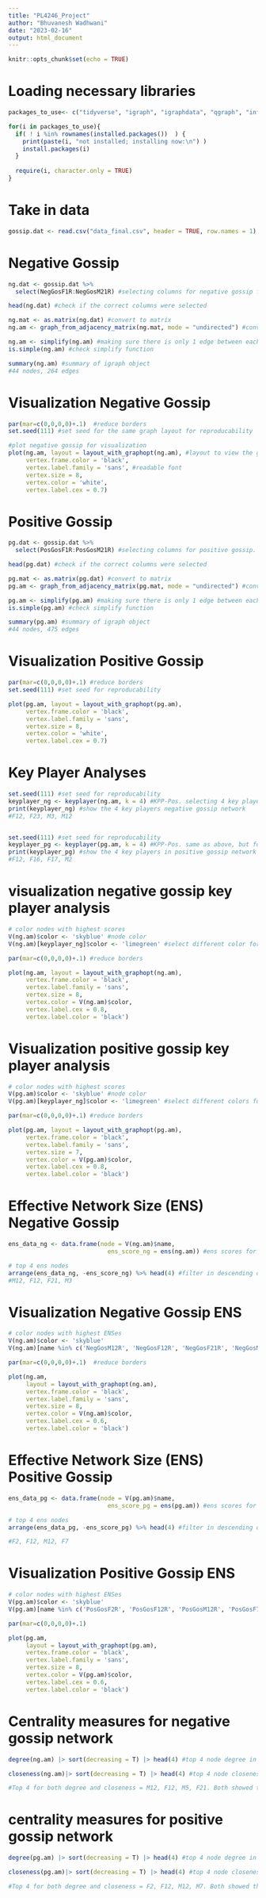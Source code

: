 ---
title: "PL4246_Project"
author: "Bhuvanesh Wadhwani"
date: "2023-02-16"
output: html_document
---

```{r setup, include=FALSE}
knitr::opts_chunk$set(echo = TRUE)
```



# Loading necessary libraries
```{r libraries}

packages_to_use<- c("tidyverse", "igraph", "igraphdata", "qgraph", "influenceR") #packages to use. if installed, load. if not installed, install then load. 

for(i in packages_to_use){
  if( ! i %in% rownames(installed.packages())  ) {
    print(paste(i, "not installed; installing now:\n") )
    install.packages(i)
  }
  
  require(i, character.only = TRUE)
}

```




# Take in data
```{r}

gossip.dat <- read.csv("data_final.csv", header = TRUE, row.names = 1) #loading gossip file that contains negative and positive gossip data

```

# Negative Gossip
```{r negative gossip}

ng.dat <- gossip.dat %>%
  select(NegGosF1R:NegGosM21R) #selecting columns for negative gossip from file

head(ng.dat) #check if the correct columns were selected

ng.mat <- as.matrix(ng.dat) #convert to matrix
ng.am <- graph_from_adjacency_matrix(ng.mat, mode = "undirected") #convert into igraph object and make sure it is undirected. It should be unweighted by default, so no code needed to run that. 

ng.am <- simplify(ng.am) #making sure there is only 1 edge between each pair of nodes to remove instances of A -> B and B -> A counting as 2 edges rather than 1. 
is.simple(ng.am) #check simplify function

summary(ng.am) #summary of igraph object
#44 nodes, 264 edges
```

# Visualization Negative Gossip
```{r, fig.height = 8, fig.width = 8}
par(mar=c(0,0,0,0)+.1)  #reduce borders
set.seed(111) #set seed for the same graph layout for reproducability

#plot negative gossip for visualization
plot(ng.am, layout = layout_with_graphopt(ng.am), #layout to view the graph
     vertex.frame.color = 'black', 
     vertex.label.family = 'sans', #readable font
     vertex.size = 8, 
     vertex.color = 'white', 
     vertex.label.cex = 0.7)

```

# Positive Gossip
```{r positive gossip}

pg.dat <- gossip.dat %>%
  select(PosGosF1R:PosGosM21R) #selecting columns for positive gossip. 

head(pg.dat) #check if the correct columns were selected

pg.mat <- as.matrix(pg.dat) #convert to matrix
pg.am <- graph_from_adjacency_matrix(pg.mat, mode = "undirected") #convert into igraph object and make sure it is undirected. It should be unweighted by default, so no code needed to run that.

pg.am <- simplify(pg.am) #making sure there is only 1 edge between each pair of nodes to remove instances of A -> B and B -> A counting as 2 edges rather than 1.
is.simple(pg.am) #check simplify function

summary(pg.am) #summary of igraph object
#44 nodes, 475 edges
```

# Visualization Positive Gossip
```{r, fig.height = 8, fig.width = 8}
par(mar=c(0,0,0,0)+.1) #reduce borders
set.seed(111) #set seed for reproducability 

plot(pg.am, layout = layout_with_graphopt(pg.am), 
     vertex.frame.color = 'black',
     vertex.label.family = 'sans',
     vertex.size = 8, 
     vertex.color = 'white', 
     vertex.label.cex = 0.7)

```

# Key Player Analyses
```{r key player analyses}
set.seed(111) #set seed for reproducability  
keyplayer_ng <- keyplayer(ng.am, k = 4) #KPP-Pos. selecting 4 key players from 44 nodes from negative gossip network. 4 was chosen as an estimated number. 
print(keyplayer_ng) #show the 4 key players negative gossip network
#F12, F23, M3, M12


set.seed(111) #set seed for reproducability
keyplayer_pg <- keyplayer(pg.am, k = 4) #KPP-Pos. same as above, but for positive gossip network. 4 was chosen again as an estimated number
print(keyplayer_pg) #show the 4 key players in positive gossip network
#F12, F16, F17, M2

```


# visualization negative gossip key player analysis
```{r, fig.height = 10, fig.width = 10}
# color nodes with highest scores 
V(ng.am)$color <- 'skyblue' #node color
V(ng.am)[keyplayer_ng]$color <- 'limegreen' #select different color for key players to view in the graph 

par(mar=c(0,0,0,0)+.1) #reduce borders

plot(ng.am, layout = layout_with_graphopt(ng.am), 
     vertex.frame.color = 'black', 
     vertex.label.family = 'sans',
     vertex.size = 8, 
     vertex.color = V(ng.am)$color, 
     vertex.label.cex = 0.8,
     vertex.label.color = 'black')


```


# Visualization positive gossip key player analysis
```{r, fig.height = 10, fig.width = 10}
# color nodes with highest scores 
V(pg.am)$color <- 'skyblue' #node color
V(pg.am)[keyplayer_ng]$color <- 'limegreen' #select different colors for key players to view in the graph  

par(mar=c(0,0,0,0)+.1) #reduce borders

plot(pg.am, layout = layout_with_graphopt(pg.am), 
     vertex.frame.color = 'black', 
     vertex.label.family = 'sans',
     vertex.size = 7, 
     vertex.color = V(pg.am)$color, 
     vertex.label.cex = 0.8,
     vertex.label.color = 'black')


```



# Effective Network Size (ENS) Negative Gossip
```{r ENS ng}
ens_data_ng <- data.frame(node = V(ng.am)$name,
                            ens_score_ng = ens(ng.am)) #ens scores for negative gossip. Getting ens scores (code: ens(ng.am)) with node name (code: V(ng.am)$name), and putting it into a data frame. 

# top 4 ens nodes 
arrange(ens_data_ng, -ens_score_ng) %>% head(4) #filter in descending order (code: -ens_score_ng) and show the top 4 nodes with the highest ens scores (code: head(4)) 
#M12, F12, F21, M3

```


# Visualization Negative Gossip ENS
```{r, fig.height = 8, fig.width = 8}
# color nodes with highest ENSes 
V(ng.am)$color <- 'skyblue'
V(ng.am)[name %in% c('NegGosM12R', 'NegGosF12R', 'NegGosF21R', 'NegGosM3R')]$color <- 'green' #highest ens nodes color

par(mar=c(0,0,0,0)+.1)  #reduce borders

plot(ng.am, 
     layout = layout_with_graphopt(ng.am), 
     vertex.frame.color = 'black', 
     vertex.label.family = 'sans',
     vertex.size = 8, 
     vertex.color = V(ng.am)$color, 
     vertex.label.cex = 0.6,
     vertex.label.color = 'black')
```


# Effective Network Size (ENS) Positive Gossip
```{r ENS pg}
ens_data_pg <- data.frame(node = V(pg.am)$name,
                            ens_score_pg = ens(pg.am)) #ens scores for positive gossip. Getting ens scores (code: ens(pg.am)) with node name (code: V(pg.am)$name), and putting it into a data frame.

# top 4 ens nodes
arrange(ens_data_pg, -ens_score_pg) %>% head(4) #filter in descending order (code: -ens_score_pg) and show the top 4 nodes with the highest ens scores (code: head(4))

#F2, F12, M12, F7

```

# Visualization Positive Gossip ENS
```{r, fig.height = 8, fig.width = 8}
# color nodes with highest ENSes 
V(pg.am)$color <- 'skyblue'
V(pg.am)[name %in% c('PosGosF2R', 'PosGosF12R', 'PosGosM12R', 'PosGosF7R')]$color <- 'green' #highest ens nodes color

par(mar=c(0,0,0,0)+.1) 

plot(pg.am, 
     layout = layout_with_graphopt(pg.am), 
     vertex.frame.color = 'black', 
     vertex.label.family = 'sans',
     vertex.size = 8, 
     vertex.color = V(pg.am)$color, 
     vertex.label.cex = 0.6,
     vertex.label.color = 'black')
```




# Centrality measures for negative gossip network
```{r}

degree(ng.am) |> sort(decreasing = T) |> head(4) #top 4 node degree in negative gossip network. Done by sorting in decreasing order (code: sort(decreasing = T) then showing top 4 scores (code: head(4)). 

closeness(ng.am)|> sort(decreasing = T) |> head(4) #top 4 node closeness in negative gossip network.Done by sorting in decreasing order (code: sort(decreasing = T) then showing top 4 scores (code: head(4)). 

#Top 4 for both degree and closeness = M12, F12, M5, F21. Both showed the same 4.

```

# centrality measures for positive gossip network
```{r}

degree(pg.am) |> sort(decreasing = T) |> head(4) #top 4 node degree in positive gossip network. Done by sorting in decreasing order (code: sort(decreasing = T) then showing top 4 scores (code: head(4)). 

closeness(pg.am)|> sort(decreasing = T) |> head(4) #top 4 node closeness in positive gossip network. Done by sorting in decreasing order (code: sort(decreasing = T) then showing top 4 scores (code: head(4)). 

#Top 4 for both degree and closeness = F2, F12, M12, M7. Both showed the same 4.

```

















